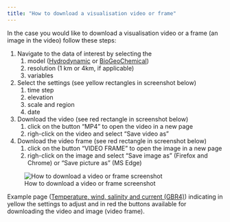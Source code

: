 ```yaml
---
title: "How to download a visualisation video or frame"
---
```


In the case you would like to download a visualisation video or a frame (an image in the video) follow these steps:

1.  Navigate to the data of interest by selecting the
    1.  model ([Hydrodynamic](/index.qmd#ereefs-csiro-hydrodynamic-model) or [BioGeoChemical](/index.qmd#ereefs-csiro-biogeochemical-model-4-km))
    2.  resolution (1 km or 4km, if applicable)
    3.  variables
2.  Select the settings (see yellow rectangles in screenshot below)
    1.  time step
    2.  elevation
    3.  scale and region
    4.  date
3.  Download the video (see red rectangle in screenshot below)
    1.  click on the button "MP4" to open the video in a new page
    2.  righ-click on the video and select "Save video as"
4.  Download the video frame (see red rectangle in screenshot below)
    1.  click on the button "VIDEO FRAME" to open the image in a new page
    2.  righ-click on the image and select "Save image as" (Firefox and Chrome) or "Save picture as" (MS Edge)

![How to download a video or frame screenshot](./how-to-download-video-or-frame.png){.column-page}

Example page ([Temperature, wind, salinity and current (GBR4)](../products/gbr4-hydro_temp-wind-salt-current.qmd)) indicating in yellow the settings to adjust and in red the buttons available for downloading the video and image (video frame).

